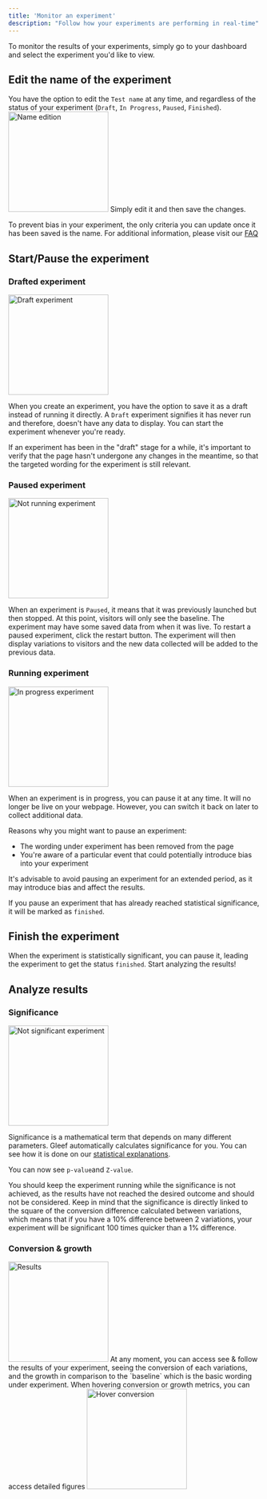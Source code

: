 ```yaml
---
title: 'Monitor an experiment'
description: "Follow how your experiments are performing in real-time"
---
```


To monitor the results of your experiments, simply go to your dashboard and select the experiment you'd like to view.

## Edit the name of the experiment
You have the option to edit the `Test name` at any time, and regardless of the status of your experiment (`Draft`, `In Progress`, `Paused`, `Finished`).
<img width="200" src="/images/monitor_details.png" alt="Name edition"/>
Simply edit it and then save the changes.

<Note>To prevent bias in your experiment, the only criteria you can update once it has been saved is the name. For additional information, please visit our [FAQ](/Q&A/QA)</Note>

## Start/Pause the experiment
### Drafted experiment
<img width="200" src="/images/monitor_draft.png" alt="Draft experiment"/>

When you create an experiment, you have the option to save it as a draft instead of running it directly. A `Draft` experiment signifies it has never run and therefore, doesn't have any data to display. You can start the experiment whenever you're ready.

<Warning>If an experiment has been in the "draft" stage for a while, it's important to verify that the page hasn't undergone any changes in the meantime, so that the targeted wording for the experiment is still relevant.</Warning>

### Paused experiment
<img width="200" src="/images/monitor_paused.png" alt="Not running experiment"/>

When an experiment is `Paused`, it means that it was previously launched but then stopped. At this point, visitors will only see the baseline. The experiment may have some saved data from when it was live. To restart a paused experiment, click the restart button. The experiment will then display variations to visitors and the new data collected will be added to the previous data.

### Running experiment
<img width="200" src="/images/monitor_running.png" alt="In progress experiment"/>

When an experiment is in progress, you can pause it at any time. It will no longer be live on your webpage. However, you can switch it back on later to collect additional data.

Reasons why you might want to pause an experiment:

- The wording under experiment has been removed from the page
- You're aware of a particular event that could potentially introduce bias into your experiment

<Warning>It's advisable to avoid pausing an experiment for an extended period, as it may introduce bias and affect the results.</Warning>

If you pause an experiment that has already reached statistical significance, it will be marked as `finished`.


## Finish the experiment
When the experiment is statistically significant, you can pause it, leading the experiment to get the status `finished`. 
Start analyzing the results!


## Analyze results
### Significance
<img width="200" src="/images/monitor_not-significant.png" alt="Not significant experiment"/>

Significance is a mathematical term that depends on many different parameters. Gleef automatically calculates significance for you.
You can see how it is done on our [statistical explanations](/Q&A/statistics-data).

<Tip>You can now see `p-value`and `Z-value`.</Tip>

You should keep the experiment running while the significance is not achieved, as the results have not reached the desired outcome and should not be considered.
Keep in mind that the significance is directly linked to the square of the conversion difference calculated between variations, which means that if you have a 10% difference between 2 variations, your experiment will be significant 100 times quicker than a 1% difference.

### Conversion & growth
<img width="200" src="/images/monitor_results.png" alt="Results"/>
At any moment, you can access see & follow the results of your experiment, seeing the conversion of each variations, and the growth in comparison to the `baseline` which is the basic wording under experiment.

<Tip>
    When hovering conversion or growth metrics, you can access detailed figures
    <img width="200" src="/images/monitor_hover.png" alt="Hover conversion"/>
</Tip>